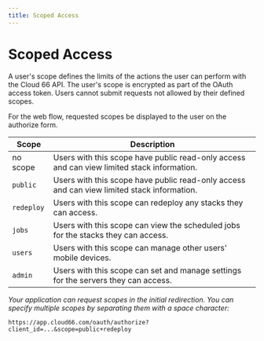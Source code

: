 ```yaml
---
title: Scoped Access
---
```


# Scoped Access

A user's scope defines the limits of the actions the user can perform with the Cloud 66 API. The user's scope is encrypted as part of the OAuth access token. Users cannot submit requests not allowed by their defined scopes.

For the web flow, requested scopes be displayed to the user on the authorize form.

| Scope      | Description                                                                                |
|------------|--------------------------------------------------------------------------------------------|
| no scope   | Users with this scope have public read-only access and can view limited stack information. |
| `public`   | Users with this scope have public read-only access and can view limited stack information. |
| `redeploy` | Users with this scope can redeploy any stacks they can access.                             |
| `jobs`     | Users with this scope can view the scheduled jobs for the stacks they can access.          |
| `users`    | Users with this scope can manage other users' mobile devices.                              |
| `admin`    | Users with this scope can set and manage settings for the servers they can access.         |

<Callout type="info" title="Requesting scopes">
    <i>Your application can request scopes in the initial redirection. You can specify multiple scopes by separating them with a space character:</i>
</Callout>

`https://app.cloud66.com/oauth/authorize?client_id=...&scope=public+redeploy`